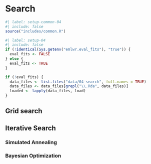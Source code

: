 # Search {#sec-search}

```r
#| label: setup-common-04
#| include: false
source("includes/common.R")
```

```r
#| label: setup-04
#| include: false
if (!identical(Sys.getenv("emlwr.eval_fits"), "true")) {
  eval_fits <- FALSE
} else {
  eval_fits <- TRUE
}

if (!eval_fits) {
  data_files <- list.files("data/04-search", full.names = TRUE)
  data_files <- data_files[grepl("\\.Rda", data_files)]
  loaded <- lapply(data_files, load)
}
```

## Grid search

## Iterative Search

### Simulated Annealing

### Bayesian Optimization
